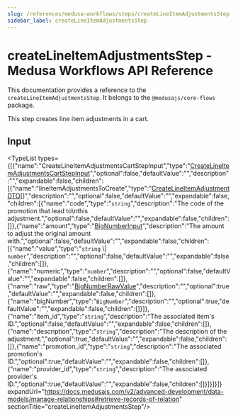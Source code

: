 ```yaml
---
slug: /references/medusa-workflows/steps/createLineItemAdjustmentsStep
sidebar_label: createLineItemAdjustmentsStep
---
```



# createLineItemAdjustmentsStep - Medusa Workflows API Reference

This documentation provides a reference to the `createLineItemAdjustmentsStep`. It belongs to the `@medusajs/core-flows` package.

This step creates line item adjustments in a cart.

## Input

<TypeList types={[{"name":"CreateLineItemAdjustmentsCartStepInput","type":"[CreateLineItemAdjustmentsCartStepInput](../../../../interfaces/core_flows.CreateLineItemAdjustmentsCartStepInput/page.mdx)","optional":false,"defaultValue":"","description":"","expandable":false,"children":[{"name":"lineItemAdjustmentsToCreate","type":"[CreateLineItemAdjustmentDTO](../../../../../cart/interfaces/cart.CreateLineItemAdjustmentDTO/page.mdx)[]","description":"","optional":false,"defaultValue":"","expandable":false,"children":[{"name":"code","type":"`string`","description":"The code of the promotion that lead to\nthis adjustment.","optional":false,"defaultValue":"","expandable":false,"children":[]},{"name":"amount","type":"[BigNumberInput](../../../../../cart/types/cart.BigNumberInput/page.mdx)","description":"The amount to adjust the original amount with.","optional":false,"defaultValue":"","expandable":false,"children":[{"name":"value","type":"`string` \\| `number`","description":"","optional":false,"defaultValue":"","expandable":false,"children":[]},{"name":"numeric","type":"`number`","description":"","optional":false,"defaultValue":"","expandable":false,"children":[]},{"name":"raw","type":"[BigNumberRawValue](../../../../../cart/types/cart.BigNumberRawValue/page.mdx)","description":"","optional":true,"defaultValue":"","expandable":false,"children":[]},{"name":"bigNumber","type":"`BigNumber`","description":"","optional":true,"defaultValue":"","expandable":false,"children":[]}]},{"name":"item_id","type":"`string`","description":"The associated item's ID.","optional":false,"defaultValue":"","expandable":false,"children":[]},{"name":"description","type":"`string`","description":"The description of the adjustment.","optional":true,"defaultValue":"","expandable":false,"children":[]},{"name":"promotion_id","type":"`string`","description":"The associated promotion's ID.","optional":true,"defaultValue":"","expandable":false,"children":[]},{"name":"provider_id","type":"`string`","description":"The associated provider's ID.","optional":true,"defaultValue":"","expandable":false,"children":[]}]}]}]} expandUrl="https://docs.medusajs.com/v2/advanced-development/data-models/manage-relationships#retrieve-records-of-relation" sectionTitle="createLineItemAdjustmentsStep"/>

